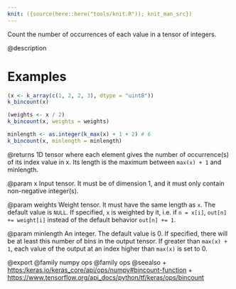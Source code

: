 ```yaml
---
knit: ({source(here::here("tools/knit.R")); knit_man_src})
---
```

Count the number of occurrences of each value in a tensor of integers.

@description

# Examples
```r
(x <- k_array(c(1, 2, 2, 3), dtype = "uint8"))
k_bincount(x)

(weights <- x / 2)
k_bincount(x, weights = weights)

minlength <- as.integer(k_max(x) + 1 + 2) # 6
k_bincount(x, minlength = minlength)
```

@returns
1D tensor where each element gives the number of occurrence(s) of its
index value in x. Its length is the maximum between `max(x) + 1` and
minlength.

@param x
Input tensor.
It must be of dimension 1, and it must only contain non-negative
integer(s).

@param weights
Weight tensor.
It must have the same length as `x`. The default value is `NULL`.
If specified, `x` is weighted by it, i.e. if `n = x[i]`,
`out[n] += weight[i]` instead of the default behavior `out[n] += 1`.

@param minlength
An integer.
The default value is 0. If specified, there will be at least
this number of bins in the output tensor. If greater than
`max(x) + 1`, each value of the output at an index higher than
`max(x)` is set to 0.

@export
@family numpy ops
@family ops
@seealso
+ <https:/keras.io/keras_core/api/ops/numpy#bincount-function>
+ <https://www.tensorflow.org/api_docs/python/tf/keras/ops/bincount>
